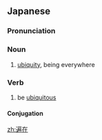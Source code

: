==Japanese==
{{ja-kanjitab|へん|ざい|yomi=on}}

===Pronunciation===
{{ja-pron|へんざい|y=on}}

===Noun===
{{ja-noun|へんざい}}

# [[ubiquity]], being everywhere

===Verb===
{{ja-verb-suru|tr=intrans|へんざい}}

# be [[ubiquitous]]

====Conjugation====
{{ja-suru|へんざい}}

[[zh:遍在]]